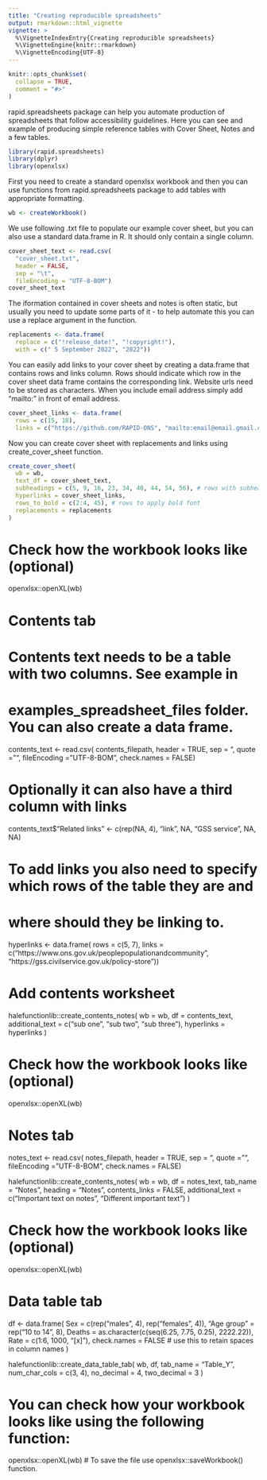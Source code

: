 ```yaml
---
title: "Creating reproducible spreadsheets"
output: rmarkdown::html_vignette
vignette: >
  %\VignetteIndexEntry{Creating reproducible spreadsheets}
  %\VignetteEngine{knitr::rmarkdown}
  %\VignetteEncoding{UTF-8}
---
```


```r
knitr::opts_chunk$set(
  collapse = TRUE,
  comment = "#>"
)
```

rapid.spreadsheets package can help you automate production of spreadsheets that follow accessibility guidelines. Here you can see and example of producing simple reference tables with Cover Sheet, Notes and a few tables.

```r
library(rapid.spreadsheets)
library(dplyr)
library(openxlsx)
```

First you need to create a standard openxlsx workbook and then you can use functions from rapid.spreadsheets package to add tables with appropriate formatting.

```r
wb <- createWorkbook()
```

We use following .txt file to populate our example cover sheet, but you can also use a standard data.frame in R. It should only contain a single column.

```r
cover_sheet_text <- read.csv(
  "cover_sheet.txt",
  header = FALSE,
  sep = "\t", 
  fileEncoding = "UTF-8-BOM")
cover_sheet_text
```
The iformation contained in cover sheets and notes is often static, but usually you need to update some parts of it - to help automate this you can use a replace argument in the function.

```r
replacements <- data.frame(
  replace = c("!release_date!", "!copyright!"),
  with = c(" 5 September 2022", "2022"))
```

You can easily add links to your cover sheet by creating a data.frame that contains rows and links column. Rows should indicate which row in the cover sheet data frame contains the corresponding link. Website urls need to be stored as characters. When you include email address simply add "mailto:" in front of email address.

```r
cover_sheet_links <- data.frame(
  rows = c(15, 18),
  links = c("https://github.com/RAPID-ONS", "mailto:email@email.gmail.com"))
```
 
Now you can create cover sheet with replacements and links using create_cover_sheet function.

```r
create_cover_sheet(
  wb = wb,
  text_df = cover_sheet_text,
  subheadings = c(5, 9, 16, 23, 34, 40, 44, 54, 56), # rows with subheadings
  hyperlinks = cover_sheet_links,
  rows_to_bold = c(2:4, 45), # rows to apply bold font
  replacements = replacements
)
```

# Check how the workbook looks like (optional)
openxlsx::openXL(wb)

# Contents tab ####

# Contents text needs to be a table with two columns. See example in
# examples_spreadsheet_files folder. You can also create a data frame.
contents_text <- read.csv(
  contents_filepath,
  header = TRUE,
  sep = "\t",
  quote = "",
  fileEncoding = "UTF-8-BOM",
  check.names = FALSE)

# Optionally it can also have a third column with links
contents_text$"Related links" <- c(rep(NA, 4), "link",
                                   NA, "GSS service", NA, NA)

# To add links you also need to specify which rows of the table they are and
# where should they be linking to.
hyperlinks <- data.frame(
  rows = c(5, 7),
  links = c("https://www.ons.gov.uk/peoplepopulationandcommunity",
            "https://gss.civilservice.gov.uk/policy-store"))

# Add contents worksheet
halefunctionlib::create_contents_notes(
  wb = wb,
  df = contents_text,
  additional_text = c("sub one", "sub two", "sub three"),
  hyperlinks = hyperlinks
)

# Check how the workbook looks like (optional)
openxlsx::openXL(wb)

# Notes tab ####
notes_text <- read.csv(
  notes_filepath,
  header = TRUE,
  sep = "\t",
  quote = "",
  fileEncoding = "UTF-8-BOM",
  check.names = FALSE)

halefunctionlib::create_contents_notes(
  wb = wb,
  df = notes_text,
  tab_name = "Notes",
  heading = "Notes",
  contents_links = FALSE,
  additional_text = c("Important text on notes", "Different important text")
)

# Check how the workbook looks like (optional)
openxlsx::openXL(wb)

# Data table tab ####
df <- data.frame(
  Sex = c(rep("males", 4), rep("females", 4)),
  "Age group" = rep("10 to 14", 8),
  Deaths = as.character(c(seq(6.25, 7.75, 0.25), 2222.22)),
  Rate = c(1:6, 1000, "[x]"),
  check.names = FALSE # use this to retain spaces in column names
)

halefunctionlib::create_data_table_tab(
  wb,
  df,
  tab_name = "Table_Y",
  num_char_cols = c(3, 4),
  no_decimal = 4,
  two_decimal = 3
)


# You can check how your workbook looks like using the following function:
openxlsx::openXL(wb)
# To save the file use openxlsx::saveWorkbook() function.

